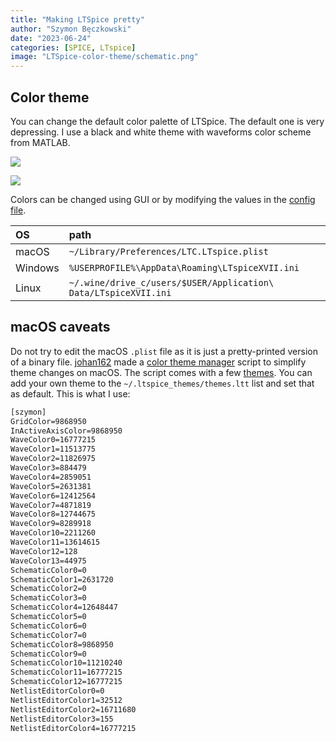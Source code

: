 ```yaml
---
title: "Making LTSpice pretty"
author: "Szymon Bęczkowski"
date: "2023-06-24"
categories: [SPICE, LTspice]
image: "LTSpice-color-theme/schematic.png"
---
```


## Color theme

You can change the default color palette of LTSpice. The default one is very depressing. I use a black and white theme with waveforms color scheme from MATLAB. 

::: {layout-ncol=2}
![](LTSpice-color-theme/schematic.png)

![](LTSpice-color-theme/waveform.png)
:::

Colors can be changed using GUI or by modifying the values in the [config file](https://www.eevblog.com/forum/eda/where-does-ltspice-keep-its-settings/). 

| OS      | path                                            |
| :------ | :---------------------------------------------- |
| macOS   | `~/Library/Preferences/LTC.LTspice.plist`       |
| Windows | `%USERPROFILE%\AppData\Roaming\LTspiceXVII.ini` |
| Linux   | `~/.wine/drive_c/users/$USER/Application\ Data/LTspiceXVII.ini` |

## macOS caveats

Do not try to edit the macOS `.plist` file as it is just a pretty-printed version of a binary file. [johan162](https://github.com/johan162) made a [color theme manager](https://github.com/johan162/themeltspice) script to simplify theme changes on macOS. The script comes with a few [themes](https://github.com/johan162/themeltspice#theme-reference-screenshots). You can add your own theme to the `~/.ltspice_themes/themes.ltt` list and set that as default. This is what I use: 

```default
[szymon]
GridColor=9868950
InActiveAxisColor=9868950
WaveColor0=16777215
WaveColor1=11513775
WaveColor2=11826975
WaveColor3=884479
WaveColor4=2859051
WaveColor5=2631381
WaveColor6=12412564
WaveColor7=4871819
WaveColor8=12744675
WaveColor9=8289918
WaveColor10=2211260
WaveColor11=13614615
WaveColor12=128
WaveColor13=44975
SchematicColor0=0
SchematicColor1=2631720
SchematicColor2=0
SchematicColor3=0
SchematicColor4=12648447
SchematicColor5=0
SchematicColor6=0
SchematicColor7=0
SchematicColor8=9868950
SchematicColor9=0
SchematicColor10=11210240
SchematicColor11=16777215
SchematicColor12=16777215
NetlistEditorColor0=0
NetlistEditorColor1=32512
NetlistEditorColor2=16711680
NetlistEditorColor3=155
NetlistEditorColor4=16777215
```
